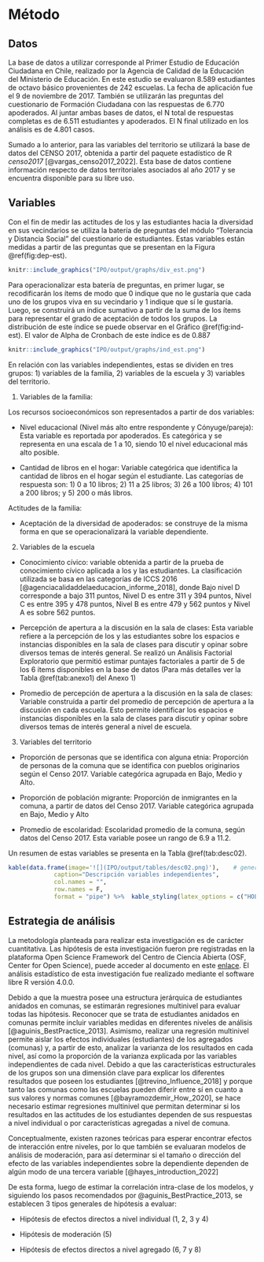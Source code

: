 # Método


## Datos

La base de datos a utilizar corresponde al Primer Estudio de Educación Ciudadana en Chile, realizado por la Agencia de Calidad de la Educación del Ministerio de Educación. En este estudio se evaluaron 8.589 estudiantes de octavo básico provenientes de 242 escuelas. La fecha de aplicación fue el 9 de noviembre de 2017. También se utilizarán las preguntas del cuestionario de Formación Ciudadana con las respuestas de 6.770 apoderados. Al juntar ambas bases de datos, el N total de respuestas completas es de 6.511 estudiantes y apoderados. El N final utilizado en los análisis es de 4.801 casos.

Sumado a lo anterior, para las variables del territorio se utilizará la base de datos del CENSO 2017, obtenida a partir del paquete estadístico de R *censo2017* [@vargas_censo2017_2022]. Esta base de datos contiene información respecto de datos territoriales asociados al año 2017 y se encuentra disponible para su libre uso.

## Variables

Con el fin de medir las actitudes de los y las estudiantes hacia la diversidad en sus vecindarios se utiliza la batería de preguntas del módulo “Tolerancia y Distancia Social” del cuestionario de estudiantes. Estas variables están medidas a partir de las preguntas que se presentan en la Figura \@ref(fig:dep-est). 

```r
knitr::include_graphics("IPO/output/graphs/div_est.png")
```

Para operacionalizar esta batería de preguntas, en primer lugar, se recodificarán los ítems de modo que 0 indique que no le gustaría que cada uno de los grupos viva en su vecindario y 1 indique que sí le gustaría. Luego, se construirá un índice sumativo a partir de la suma de los ítems para representar el grado de aceptación de todos los grupos. La distribución de este índice se puede observar en el Gráfico \@ref(fig:ind-est). El valor de Alpha de Cronbach de este índice es de 0.887

```r
knitr::include_graphics("IPO/output/graphs/ind_est.png")
```

En relación con las variables independientes, estas se dividen en tres grupos: 1) variables de la familia, 2) variables de la escuela y 3) variables del territorio.

1)	Variables de la familia: 

Los recursos socioeconómicos son representados a partir de dos variables:

*	Nivel educacional (Nivel más alto entre respondente y Cónyuge/pareja): Esta variable es reportada por apoderados. Es categórica y se representa en una escala de 1 a 10, siendo 10 el nivel educacional más alto posible.

*	Cantidad de libros en el hogar: Variable categórica que identifica la cantidad de libros en el hogar según el estudiante. Las categorías de respuesta son: 1) 0 a 10 libros; 2) 11 a 25 libros; 3) 26 a 100 libros; 4) 101 a 200 libros; y 5) 200 o más libros.

Actitudes de la familia:

*	Aceptación de la diversidad de apoderados: se construye de la misma forma en que se operacionalizará la variable dependiente.

2) Variables de la escuela

* Conocimiento cívico: variable obtenida a partir de la prueba de conocimiento cívico aplicada a los y las estudiantes. La clasificación utilizada se basa en las categorías de ICCS 2016 [@agenciacalidaddelaeducacion_informe_2018], donde Bajo nivel D corresponde a bajo 311 puntos, Nivel D es entre 311 y 394 puntos, Nivel C es entre 395 y 478 puntos, Nivel B es entre 479 y 562 puntos y Nivel A es sobre 562 puntos.

* Percepción de apertura a la discusión en la sala de clases: Esta variable refiere a la percepción de los y las estudiantes sobre los espacios e instancias disponibles en la sala de clases para discutir y opinar sobre diversos temas de interés general. Se realizó un Análisis Factorial Exploratorio que permitió estimar puntajes factoriales a partir de 5 de los 6 ítems disponibles en la base de datos (Para más detalles ver la Tabla \@ref(tab:anexo1) del Anexo 1) 

* Promedio de percepción de apertura a la discusión en la sala de clases: Variable construída a partir del promedio de percepción de apertura a la discusión en cada escuela. Esto permite identificar los espacios e instancias disponibles en la sala de clases para discutir y opinar sobre diversos temas de interés general a nivel de escuela.

3) Variables del territorio

* Proporción de personas que se identifica con alguna etnia: Proporción de personas de la comuna que se identifica con pueblos originarios según el Censo 2017. Variable categórica agrupada en Bajo, Medio y Alto.

* Proporción de población migrante: Proporción de inmigrantes en la comuna, a partir de datos del Censo 2017. Variable categórica agrupada en Bajo, Medio y Alto

* Promedio de escolaridad: Escolaridad promedio de la comuna, según datos del Censo 2017. Esta variable posee un rango de 6.9 a 11.2. 

Un resumen de estas variables se presenta en la Tabla \@ref(tab:desc02).

```r
kable(data.frame(image='![](IPO/output/tables/desc02.png)'),    # generar tabla
             caption="Descripción variables independientes",
             col.names = "",
             row.names = F,
             format = "pipe") %>%  kable_styling(latex_options = c("HOLD_position"),full_width = T)
```

## Estrategia de análisis

La metodología planteada para realizar esta investigación es de carácter cuantitativa. Las hipótesis de esta investigación fueron pre registradas en la plataforma Open Science Framework del Centro de Ciencia Abierta (OSF, Center for Open Science), puede acceder al documento en este [enlace](https://doi.org/10.17605/OSF.IO/URPZQ). El análisis estadístico de esta investigación fue realizado mediante el software libre R versión 4.0.0.

Debido a que la muestra posee una estructura jerárquica de estudiantes anidados en comunas, se estimarán regresiones multinivel para evaluar todas las hipótesis. Reconocer que se trata de estudiantes anidados en comunas permite incluir variables medidas en diferentes niveles de análisis [@aguinis_BestPractice_2013]. Asimismo, realizar una regresión multinivel permite aislar los efectos individuales (estudiantes) de los agregados (comunas) y, a partir de esto, analizar la varianza de los resultados en cada nivel, así como la proporción de la varianza explicada por las variables independientes de cada nivel. Debido a que las características estructurales de los grupos son una dimensión clave para explicar los diferentes resultados que poseen los estudiantes [@trevino_Influence_2018] y porque tanto las comunas como las escuelas pueden diferir entre sí en cuanto a sus valores y normas comunes [@bayramozdemir_How_2020], se hace necesario estimar regresiones multinivel que permitan determinar si los resultados en las actitudes de los estudiantes dependen de sus respuestas a nivel individual o por características agregadas a nivel de comuna.

Conceptualmente, existen razones teóricas para esperar encontrar efectos de interacción entre niveles, por lo que también se evaluaran modelos de análisis de moderación, para así determinar si el tamaño o dirección del efecto de las variables independientes sobre la dependiente dependen de algún modo de una tercera variable [@hayes_introduction_2022]

De esta forma, luego de estimar la correlación intra-clase de los modelos, y siguiendo los pasos recomendados por @aguinis_BestPractice_2013, se establecen 3 tipos generales de hipótesis a evaluar:

* Hipótesis de efectos directos a nivel individual (1, 2, 3 y 4)

* Hipótesis de moderación (5)

* Hipótesis de efectos directos a nivel agregado (6, 7 y 8)
